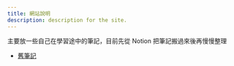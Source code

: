 ```yaml
---
title: 網站說明
description: description for the site.
---
```


主要放一些自己在學習途中的筆記，目前先從 Notion 把筆記搬過來後再慢慢整理

- [舊筆記](https://splendid-meal-7ac.notion.site/ab63ef5b472c41fbab78c54cf342b562?v=2a10457c2af84dd4b0ace026185cef2d)
